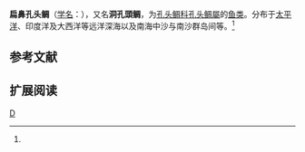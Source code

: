 {{Speciesbox 
| genus = Melamphaes
| species = simus
| status = NE
| status_system = IUCN3.1
| authority =  Ebeling,<ref name='id6922'>{{cite web| url =http://www.bioinfo.cn/db05/BjdwSpecies.php?action=view&id=6922| title =扁鼻孔头鲷| work =中国动物物种编目数据库| publisher =中国科学院微生物研究所| author =中国科学院动物研究所| accessdate =2009-04-11| deadurl =yes| archiveurl =https://web.archive.org/web/20160305065827/http://www.bioinfo.cn/db05/BjdwSpecies.php?action=view&id=6922| archivedate =2016-03-05}}</ref>
}}

'''扁鼻孔头鲷'''（[[学名|学名]]：{{lang|la|''Melamphaes simus''}}），又名'''洞孔頭鲷'''，为[[孔头鲷科|孔头鲷科]][[孔头鲷屬|孔头鲷屬]]的[[鱼类|鱼类]]。分布于[[太平洋|太平洋]]、印度洋及大西洋等远洋深海以及南海中沙与南沙群岛间等。<ref name='id6922'/>

== 参考文献 ==
{{reflist}}

== 扩展阅读 ==
{{refbegin}}
{{wikispecies-inline|Melamphaes simus|扁鼻孔头鲷}}
{{refend}}

{{Taxonbar|from=Q2399324}}

[[Category:孔头鲷屬|D]]


{{鲈形目小作品}}